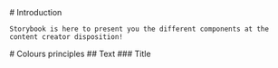
<Meta title="Introduction" />
<div className="sb-container">
  <div className='sb-section-title'>
    # Introduction

    Storybook is here to present you the different components at the content creator disposition!

  </div>
  <div className='sb-section-title'>
    # Colours principles
    ## Text
    ### Title
    <div className='sb-unstyled flex'>
      <ColoursWatch 
      name={nameColours(COLOURS['acu-charcoal']['100'])}
      colour={COLOURS['acu-charcoal']['100']}
      />
      <ColoursWatch
      name={nameColours(COLOURS['acu-charcoal']['120'])}
      colour={COLOURS['acu-charcoal']['120']}
      />
    </div>
  </div>
</div>
